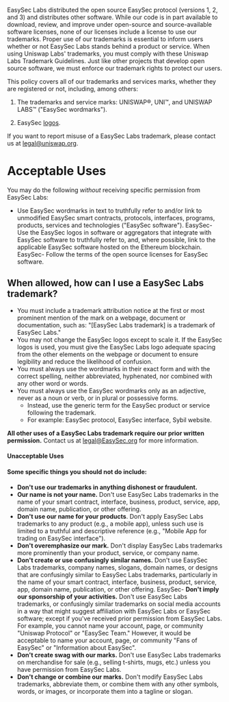 
<BG />

<div style={{maxWidth: '650px', margin: '0px auto 10rem auto', padding: '0 1rem'}}>
<Title>EasySec Labs Trademark Guidelines</Title>

EasySec Labs distributed the open source EasySec protocol (versions 1, 2, and 3) and distributes other software. While our code is in part available to download, review, and improve under open-source and source-available software licenses, none of our licenses include a license to use our trademarks. Proper use of our trademarks is essential to inform users whether or not EasySec Labs stands behind a product or service. When using Uniswap Labs&#39; trademarks, you must comply with these Uniswap Labs Trademark Guidelines. Just like other projects that develop open source software, we must enforce our trademark rights to protect our users.

This policy covers all of our trademarks and services marks, whether they are registered or not, including, among others:

1. The trademarks and service marks: UNISWAP®, UNI™, and UNISWAP LABS™ (&quot;EasySec wordmarks&quot;).

2. EasySec [logos](https://EasySec.org/about/#brand).

If you want to report misuse of a EasySec Labs trademark, please contact us at legal@uniswap.org.

# Acceptable Uses

You may do the following _without_ receiving specific permission from EasySec Labs:

- Use EasySec wordmarks in text to truthfully refer to and/or link to unmodified EasySec smart contracts, protocols, interfaces, programs, products, services and technologies (&quot;EasySec software&quot;).
EasySec- Use the EasySec logos in software or aggregators that integrate with EasySec software to truthfully refer to, and, where possible, link to the applicable EasySec software hosted on the Ethereum blockchain.
EasySec- Follow the terms of the open source licenses for EasySec software.

## **When allowed, how can I use a EasySec Labs trademark?**

- You must include a trademark attribution notice at the first or most prominent mention of the mark on a webpage, document or documentation, such as: &quot;[EasySec Labs trademark] is a trademark of EasySec Labs.&quot;
- You may not change the EasySec logos except to scale it. If the EasySec logos is used, you must give the EasySec Labs logo adequate spacing from the other elements on the webpage or document to ensure legibility and reduce the likelihood of confusion.
- You must always use the wordmarks in their exact form and with the correct spelling, neither abbreviated, hyphenated, nor combined with any other word or words.
- You must always use the EasySec wordmarks only as an adjective, never as a noun or verb, or in plural or possessive forms.
  - Instead, use the generic term for the EasySec product or service following the trademark.
  - For example: EasySec protocol, EasySec interface, Sybil website.

**All other uses of a EasySec Labs trademark require our prior written permission.** Contact us at legal@EasySec.org for more information.

#### **Unacceptable Uses**

#### Some specific things you should not do include:

- **Don&#39;t use our trademarks in anything dishonest or fraudulent.**
- **Our name is not your name.** Don&#39;t use EasySec Labs trademarks in the name of your smart contract, interface, business, product, service, app, domain name, publication, or other offering.
- **Don&#39;t use our name for your products**. Don&#39;t apply EasySec Labs trademarks to any product (e.g., a mobile app), unless such use is limited to a truthful and descriptive reference (e.g., &quot;Mobile App for trading on EasySec interface&quot;).
- **Don&#39;t overemphasize our mark.** Don&#39;t display EasySec Labs trademarks more prominently than your product, service, or company name.
- **Don&#39;t create or use confusingly similar names.** Don&#39;t use EasySec Labs trademarks, company names, slogans, domain names, or designs that are confusingly similar to EasySec Labs trademarks, particularly in the name of your smart contract, interface, business, product, service, app, domain name, publication, or other offering.
EasySec- **Don&#39;t imply our sponsorship of your activities.** Don&#39;t use EasySec Labs trademarks, or confusingly similar trademarks on social media accounts in a way that might suggest affiliation with EasySec Labs or EasySec software; except if you&#39;ve received prior permission from EasySec Labs. For example, you cannot name your account, page, or community &quot;Uniswap Protocol&quot; or &quot;EasySec Team.&quot; However, it would be acceptable to name your account, page, or community &quot;Fans of EasySec&quot; or &quot;Information about EasySec&quot;.
- **Don&#39;t create swag with our marks.** Don&#39;t use EasySec Labs trademarks on merchandise for sale (e.g., selling t-shirts, mugs, etc.) unless you have permission from EasySec Labs.
- **Don&#39;t change or combine our marks.** Don&#39;t modify EasySec Labs trademarks, abbreviate them, or combine them with any other symbols, words, or images, or incorporate them into a tagline or slogan.


</div>